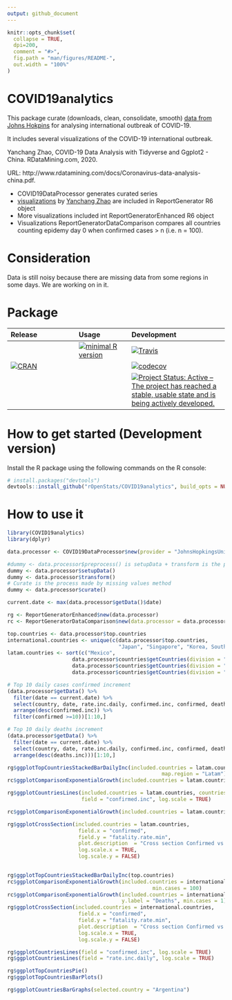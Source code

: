 ```yaml
---
output: github_document
---
```


<!-- README.md is generated from README.Rmd. Please edit that file -->

```r
knitr::opts_chunk$set(
  collapse = TRUE,
  dpi=200,
  comment = "#>",
  fig.path = "man/figures/README-",
  out.width = "100%"
)
```



# COVID19analytics

 <!-- . -->

This package curate (downloads, clean, consolidate, smooth) [data from Johns Hokpins](https://github.com/CSSEGISandData/COVID-19/) for analysing international outbreak of COVID-19. 
 
It includes several visualizations of the COVID-19 international outbreak.



Yanchang Zhao, COVID-19 Data Analysis with Tidyverse and Ggplot2 - China. RDataMining.com, 2020.

URL: http://www.rdatamining.com/docs/Coronavirus-data-analysis-china.pdf.

* COVID19DataProcessor generates curated series
* [visualizations](https://www.r-bloggers.com/coronavirus-data-analysis-with-r-tidyverse-and-ggplot2/) by [Yanchang Zhao](https://www.r-bloggers.com/author/yanchang-zhao/) are included in ReportGenerator R6 object 
* More visualizations included int ReportGeneratorEnhanced R6 object
* Visualizations ReportGeneratorDataComparison compares all countries counting epidemy day 0 when confirmed cases > n (i.e. n = 100).

# Consideration
Data is still noisy because there are missing data from some regions in some days. We are working on in it.



# Package

<!-- badges: start -->
| Release | Usage | Development |
|:--------|:------|:------------|
| | [![minimal R version](https://img.shields.io/badge/R%3E%3D-3.4.0-blue.svg)](https://cran.r-project.org/) | [![Travis](https://travis-ci.org/rOpenStats/COVID19analytics.svg?branch=master)](https://travis-ci.org/rOpenStats/COVID19analytics) |
| [![CRAN](http://www.r-pkg.org/badges/version/COVID19analytics)](https://cran.r-project.org/package=COVID19analytics) | | [![codecov](https://codecov.io/gh/rOpenStats/COVID19analytics/branch/master/graph/badge.svg)](https://codecov.io/gh/rOpenStats/COVID19analytics) |
|||[![Project Status: Active – The project has reached a stable, usable state and is being actively developed.](https://www.repostatus.org/badges/latest/active.svg)](https://www.repostatus.org/#active)|
<!-- badges: end -->

# How to get started (Development version)

Install the R package using the following commands on the R console:

```R
# install.packages("devtools")
devtools::install_github("rOpenStats/COVID19analytics", build_opts = NULL)
```

# How to use it

```r
library(COVID19analytics) 
library(dplyr) 

```

```r
data.processor <- COVID19DataProcessor$new(provider = "JohnsHopkingsUniversity", missing.values = "imputation")

#dummy <- data.processor$preprocess() is setupData + transform is the preprocess made by data provider
dummy <- data.processor$setupData()
dummy <- data.processor$transform()
# Curate is the process made by missing values method
dummy <- data.processor$curate()

current.date <- max(data.processor$getData()$date)

rg <- ReportGeneratorEnhanced$new(data.processor)
rc <- ReportGeneratorDataComparison$new(data.processor = data.processor)

top.countries <- data.processor$top.countries
international.countries <- unique(c(data.processor$top.countries,
                                    "Japan", "Singapore", "Korea, South"))
latam.countries <- sort(c("Mexico",
                     data.processor$countries$getCountries(division = "sub.continent", name = "Caribbean"),
                     data.processor$countries$getCountries(division = "sub.continent", name = "Central America"),
                     data.processor$countries$getCountries(division = "sub.continent", name = "South America")))

```

```r
# Top 10 daily cases confirmed increment
(data.processor$getData() %>%
  filter(date == current.date) %>%
  select(country, date, rate.inc.daily, confirmed.inc, confirmed, deaths, deaths.inc) %>%
  arrange(desc(confirmed.inc)) %>%
  filter(confirmed >=10))[1:10,]
```


```r
# Top 10 daily deaths increment
(data.processor$getData() %>%
  filter(date == current.date) %>%
  select(country, date, rate.inc.daily, confirmed.inc, confirmed, deaths, deaths.inc) %>%
  arrange(desc(deaths.inc)))[1:10,]
```

```r
rg$ggplotTopCountriesStackedBarDailyInc(included.countries = latam.countries,
                                                  map.region = "Latam")
rc$ggplotComparisonExponentialGrowth(included.countries = latam.countries, min.cases = 100)

rg$ggplotCountriesLines(included.countries = latam.countries, countries.text = "Latam countries",
                        field = "confirmed.inc", log.scale = TRUE)

rc$ggplotComparisonExponentialGrowth(included.countries = latam.countries, field = "deaths", y.label = "Deaths", min.cases = 1)

rg$ggplotCrossSection(included.countries = latam.countries,
                       field.x = "confirmed",
                       field.y = "fatality.rate.min",
                       plot.description  = "Cross section Confirmed vs  Death rate min",
                       log.scale.x = TRUE,
                       log.scale.y = FALSE)
 
```


```r
rg$ggplotTopCountriesStackedBarDailyInc(top.countries)
rc$ggplotComparisonExponentialGrowth(included.countries = international.countries, 
                                               min.cases = 100)
rc$ggplotComparisonExponentialGrowth(included.countries = international.countries, field = "deaths", 
                                     y.label = "Deaths", min.cases = 1)
rg$ggplotCrossSection(included.countries = international.countries,
                       field.x = "confirmed",
                       field.y = "fatality.rate.min",
                       plot.description  = "Cross section Confirmed vs Death rate min",
                       log.scale.x = TRUE,
                       log.scale.y = FALSE)

```


```r
rg$ggplotCountriesLines(field = "confirmed.inc", log.scale = TRUE)
rg$ggplotCountriesLines(field = "rate.inc.daily", log.scale = TRUE)
```


```r
rg$ggplotTopCountriesPie()
rg$ggplotTopCountriesBarPlots()
```


```r
rg$ggplotCountriesBarGraphs(selected.country = "Argentina")
```



